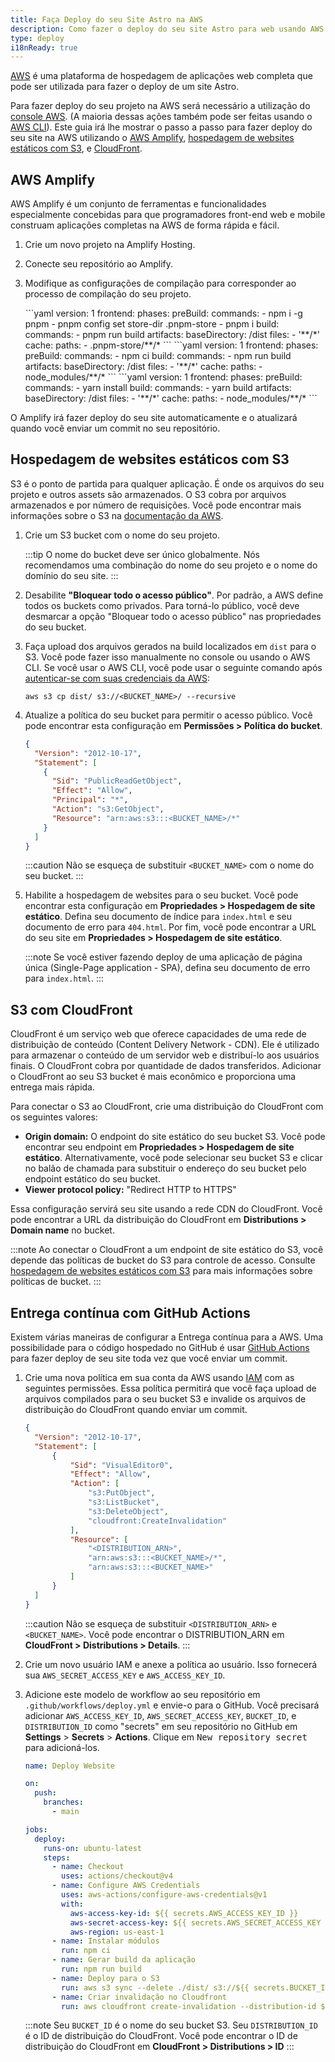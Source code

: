 ```yaml
---
title: Faça Deploy do seu Site Astro na AWS
description: Como fazer o deploy do seu site Astro para web usando AWS.
type: deploy
i18nReady: true
---
```


[AWS](https://aws.amazon.com/) é uma plataforma de hospedagem de aplicações web completa que pode ser utilizada para fazer o deploy de um site Astro.

Para fazer deploy do seu projeto na AWS será necessário a utilização do [console AWS](https://aws.amazon.com/console/). (A maioria dessas ações também pode ser feitas usando o [AWS CLI](https://aws.amazon.com/cli/)). Este guia irá lhe mostrar o passo a passo para fazer deploy do seu site na AWS utilizando o [AWS Amplify](https://aws.amazon.com/amplify/), [hospedagem de websites estáticos com S3](https://aws.amazon.com/s3/), e [CloudFront](https://aws.amazon.com/cloudfront/).

## AWS Amplify

AWS Amplify é um conjunto de ferramentas e funcionalidades especialmente concebidas para que programadores front-end web e mobile construam aplicações completas na AWS de forma rápida e fácil.

1. Crie um novo projeto na Amplify Hosting.

2. Conecte seu repositório ao Amplify.

3. Modifique as configurações de compilação para corresponder ao processo de compilação do seu projeto.

    <PackageManagerTabs>
    <Fragment slot="pnpm">
    ```yaml
    version: 1
    frontend:
      phases:
        preBuild:
          commands:
            - npm i -g pnpm
            - pnpm config set store-dir .pnpm-store
            - pnpm i
        build:
          commands:
            - pnpm run build
      artifacts:
        baseDirectory: /dist
        files:
          - '**/*'
      cache:
        paths:
          - .pnpm-store/**/*
    ```
    </Fragment>
    <Fragment slot="npm">
    ```yaml
    version: 1
    frontend:
      phases:
        preBuild:
          commands:
            - npm ci
        build:
          commands:
            - npm run build
      artifacts:
        baseDirectory: /dist
        files:
          - '**/*'
      cache:
        paths:
          - node_modules/**/*
    ```
    </Fragment>
    <Fragment slot="yarn">
    ```yaml
    version: 1
    frontend:
      phases:
        preBuild:
          commands:
            - yarn install
        build:
          commands:
            - yarn build
      artifacts:
        baseDirectory: /dist
        files:
          - '**/*'
      cache:
        paths:
          - node_modules/**/*
    ```
    </Fragment>
    </PackageManagerTabs>


O Amplify irá fazer deploy do seu site automaticamente e o atualizará quando você enviar um commit no seu repositório.

## Hospedagem de websites estáticos com S3

S3 é o ponto de partida para qualquer aplicação. É onde os arquivos do seu projeto e outros assets são armazenados. O S3 cobra por arquivos armazenados e por número de requisições. Você pode encontrar mais informações sobre o S3 na [documentação da AWS](https://aws.amazon.com/pt/s3).

1. Crie um S3 bucket com o nome do seu projeto.

    :::tip
     O nome do bucket deve ser único globalmente. Nós recomendamos uma combinação do nome do seu projeto e o nome do domínio do seu site.
    :::

2. Desabilite **"Bloquear todo o acesso público"**. Por padrão, a AWS define todos os buckets como privados. Para torná-lo público, você deve desmarcar a opção "Bloquear todo o acesso público" nas propriedades do seu bucket.

3. Faça upload dos arquivos gerados na build localizados em `dist` para o S3. Você pode fazer isso manualmente no console ou usando o AWS CLI. Se você usar o AWS CLI, você pode usar o seguinte comando após [autenticar-se com suas credenciais da AWS](https://docs.aws.amazon.com/pt_br/cli/latest/userguide/cli-configure-files.html):

    ```
    aws s3 cp dist/ s3://<BUCKET_NAME>/ --recursive
    ```

4. Atualize a política do seu bucket para permitir o acesso público. Você pode encontrar esta configuração em **Permissões > Política do bucket**.

    ```json
    {
      "Version": "2012-10-17",
      "Statement": [
        {
          "Sid": "PublicReadGetObject",
          "Effect": "Allow",
          "Principal": "*",
          "Action": "s3:GetObject",
          "Resource": "arn:aws:s3:::<BUCKET_NAME>/*"
        }
      ]
    }
    ```

    :::caution
    Não se esqueça de substituir `<BUCKET_NAME>` com o nome do seu bucket.
    :::

5. Habilite a hospedagem de websites para o seu bucket. Você pode encontrar esta configuração em **Propriedades > Hospedagem de site estático**. Defina seu documento de índice para `index.html` e seu documento de erro para `404.html`. Por fim, você pode encontrar a URL do seu site em **Propriedades > Hospedagem de site estático**.

    :::note
    Se você estiver fazendo deploy de uma aplicação de página única (Single-Page application - SPA), defina seu documento de erro para `index.html`.
    :::

## S3 com CloudFront

CloudFront é um serviço web que oferece capacidades de uma rede de distribuição de conteúdo (Content Delivery Network - CDN). Ele é utilizado para armazenar o conteúdo de um servidor web e distribuí-lo aos usuários finais. O CloudFront cobra por quantidade de dados transferidos. Adicionar o CloudFront ao seu S3 bucket é mais econômico e proporciona uma entrega mais rápida.

Para conectar o S3 ao CloudFront, crie uma distribuição do CloudFront com os seguintes valores:
  - **Origin domain:** O endpoint do site estático do seu bucket S3. Você pode encontrar seu endpoint em **Propriedades > Hospedagem de site estático**. Alternativamente, você pode selecionar seu bucket S3 e clicar no balão de chamada para substituir o endereço do seu bucket pelo endpoint estático do seu bucket.
  - **Viewer protocol policy:** "Redirect HTTP to HTTPS"

Essa configuração servirá seu site usando a rede CDN do CloudFront. Você pode encontrar a URL da distribuição do CloudFront em **Distributions > Domain name** no bucket.

:::note
Ao conectar o CloudFront a um endpoint de site estático do S3, você depende das políticas de bucket do S3 para controle de acesso. Consulte [hospedagem de websites estáticos com S3](/pt-br/guides/deploy/aws/#hospedagem-de-websites-estáticos-com-s3) para mais informações sobre políticas de bucket.
:::

## Entrega contínua com GitHub Actions

Existem várias maneiras de configurar a Entrega contínua para a AWS. Uma possibilidade para o código hospedado no GitHub é usar [GitHub Actions](https://github.com/features/actions) para fazer deploy de seu site toda vez que você enviar um commit.

1. Crie uma nova política em sua conta da AWS usando [IAM](https://aws.amazon.com/iam/) com as seguintes permissões. Essa política permitirá que você faça upload de arquivos compilados para o seu bucket S3 e invalide os arquivos de distribuição do CloudFront quando enviar um commit.

    ```json
    {
      "Version": "2012-10-17",
      "Statement": [
          {
              "Sid": "VisualEditor0",
              "Effect": "Allow",
              "Action": [
                  "s3:PutObject",
                  "s3:ListBucket",
                  "s3:DeleteObject",
                  "cloudfront:CreateInvalidation"
              ],
              "Resource": [
                  "<DISTRIBUTION_ARN>",
                  "arn:aws:s3:::<BUCKET_NAME>/*",
                  "arn:aws:s3:::<BUCKET_NAME>"
              ]
          }
      ]
    }
    ```

    :::caution
    Não se esqueça de substituir `<DISTRIBUTION_ARN>` e `<BUCKET_NAME>`. Você pode encontrar o DISTRIBUTION_ARN em **CloudFront > Distributions > Details**.
    :::

2. Crie um novo usuário IAM e anexe a política ao usuário. Isso fornecerá sua `AWS_SECRET_ACCESS_KEY` e `AWS_ACCESS_KEY_ID`.

3. Adicione este modelo de workflow ao seu repositório em `.github/workflows/deploy.yml` e envie-o para o GitHub. Você precisará adicionar `AWS_ACCESS_KEY_ID`, `AWS_SECRET_ACCESS_KEY`, `BUCKET_ID`, e `DISTRIBUTION_ID` como "secrets" em seu repositório no GitHub em **Settings** > **Secrets** > **Actions**. Clique em <kbd>New repository secret</kbd> para adicioná-los.

    ```yaml
    name: Deploy Website

    on:
      push:
        branches:
          - main

    jobs:
      deploy:
        runs-on: ubuntu-latest
        steps:
          - name: Checkout
            uses: actions/checkout@v4
          - name: Configure AWS Credentials
            uses: aws-actions/configure-aws-credentials@v1
            with:
              aws-access-key-id: ${{ secrets.AWS_ACCESS_KEY_ID }}
              aws-secret-access-key: ${{ secrets.AWS_SECRET_ACCESS_KEY }}
              aws-region: us-east-1
          - name: Instalar módulos
            run: npm ci
          - name: Gerar build da aplicação
            run: npm run build
          - name: Deploy para o S3
            run: aws s3 sync --delete ./dist/ s3://${{ secrets.BUCKET_ID }}
          - name: Criar invalidação no Cloudfront
            run: aws cloudfront create-invalidation --distribution-id ${{ secrets.DISTRIBUTION_ID }} --paths "/*"
    ```

    :::note
    Seu `BUCKET_ID` é o nome do seu bucket S3. Seu `DISTRIBUTION_ID` é o ID de distribuição do CloudFront. Você pode encontrar o ID de distribuição do CloudFront em **CloudFront > Distributions > ID**
    :::
